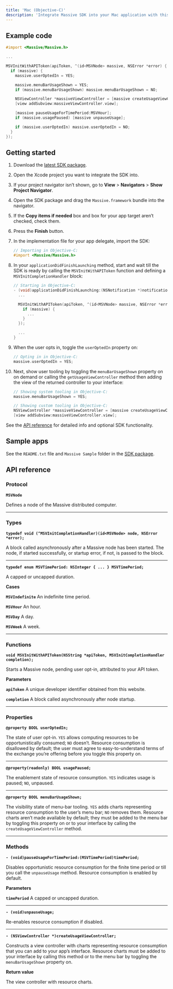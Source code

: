 ```yaml
---
title: 'Mac (Objective-C)'
description: 'Integrate Massive SDK into your Mac application with this guide.'
---
```


## Example code

```objectivec
#import <Massive/Massive.h>

...

MSVInitWithAPIToken(apiToken, ^(id<MSVNode> massive, NSError *error) {
  if (massive) {
    massive.userOptedIn = YES;

    massive.menuBarUsageShown = YES;
    if (massive.menuBarUsageShown) massive.menuBarUsageShown = NO;

    NSViewController *massiveViewController = [massive createUsageViewController];
    [view addSubview:massiveViewController.view];

    [massive pauseUsageForTimePeriod:MSVHour];
    if (massive.usagePaused) [massive unpauseUsage];

    if (massive.userOptedIn) massive.userOptedIn = NO;
  }
});
```

## Getting started

1.  Download the [latest SDK package][5].
2.  Open the Xcode project you want to integrate the SDK into.
3.  If your project navigator isn’t shown, go to **View** > **Navigators** >
    **Show Project Navigator**.
4.  Open the SDK package and drag the `Massive.framework` bundle into the
    navigator.
5.  If the **Copy items if needed** box and box for your app target aren’t
    checked, check them.
6.  Press the **Finish** button.
7.  In the implementation file for your app delegate, import the SDK:

    ```objectivec
    // Importing in Objective-C:
    #import <Massive/Massive.h>
    ```

8.  In your `applicationDidFinishLaunching` method, start and wait till the SDK
    is ready by calling the `MSVInitWithAPIToken` function and defining a
    `MSVInitCompletionHandler` block:

    ```objectivec
    // Starting in Objective-C:
    - (void)applicationDidFinishLaunching:(NSNotification *)notification {
      ...

      MSVInitWithAPIToken(apiToken, ^(id<MSVNode> massive, NSError *error) {
        if (massive) {
          ...
        }
      });

      ...
    }
    ```

9.  When the user opts in, toggle the `userOptedIn` property on:

    ```objectivec
    // Opting in in Objective-C:
    massive.userOptedIn = YES;
    ```

10. Next, show user tooling by toggling the `menuBarUsageShown` property on on
    demand or calling the `getUsageViewController` method then adding the view
    of the returned controller to your interface:

    ```objectivec
    // Showing system tooling in Objective-C:
    massive.menuBarUsageShown = YES;

    // Showing custom tooling in Objective-C:
    NSViewController *massiveViewController = [massive createUsageViewController];
    [view addSubview:massiveViewController.view];
    ```

See the [API reference][6] for detailed info and optional SDK functionality.

## Sample apps

See the `README.txt` file and `Massive Sample` folder in the [SDK package][7].

## API reference

### Protocol

**`MSVNode`**

Defines a node of the Massive distributed computer.

---

### Types

**`typedef void (^MSVInitCompletionHandler)(id<MSVNode> node, NSError *error);`**

A block called asynchronously after a Massive node has been started. The node,
if started successfully, or startup error, if not, is passed to the block.

---

**`typedef enum MSVTimePeriod: NSInteger { ... } MSVTimePeriod;`**

A capped or uncapped duration.

**Cases**

**`MSVIndefinite`** An indefinite time period.

**`MSVHour`** An hour.

**`MSVDay`** A day.

**`MSVWeek`** A week.

---

### Functions

**`void MSVInitWithAPIToken(NSString *apiToken, MSVInitCompletionHandler completion);`**

Starts a Massive node, pending user opt-in, attributed to your API token.

**Parameters**

**`apiToken`** A unique developer identifier obtained from this website.

**`completion`** A block called asynchronously after node startup.

---

### Properties

**`@property BOOL userOptedIn;`**

The state of user opt-in. `YES` allows computing resources to be
opportunistically consumed; `NO` doesn’t. Resource consumption is disallowed by
default; the user must agree to easy-to-understand terms of the exchange you’re
offering before you toggle this property on.

---

**`@property(readonly) BOOL usagePaused;`**

The enablement state of resource consumption. `YES` indicates usage is paused;
`NO`, unpaused.

---

**`@property BOOL menuBarUsageShown;`**

The visibility state of menu-bar tooling. `YES` adds charts representing
resource consumption to the user’s menu bar; `NO` removes them. Resource charts
aren’t made available by default; they must be added to the menu bar by toggling
this property on or to your interface by calling the `createUsageViewController`
method.

---

### Methods

**`- (void)pauseUsageForTimePeriod:(MSVTimePeriod)timePeriod;`**

Disables opportunistic resource consumption for the finite time period or till
you call the `unpauseUsage` method. Resource consumption is enabled by default.

**Parameters**

**`timePeriod`** A capped or uncapped duration.

---

**`- (void)unpauseUsage;`**

Re-enables resource consumption if disabled.

---

**`- (NSViewController *)createUsageViewController;`**

Constructs a view controller with charts representing resource consumption that
you can add to your app’s interface. Resource charts must be added to your
interface by calling this method or to the menu bar by toggling the
`menuBarUsageShown` property on.

**Return value**

The view controller with resource charts.

[5]: https://downloads.joinmassive.com/sdk/macos/Massive%20SDK.dmg
[6]: #api-reference
[7]: #getting-started
